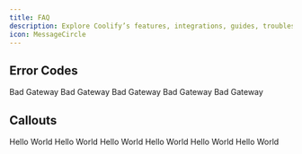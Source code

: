 ```yaml
---
title: FAQ
description: Explore Coolify’s features, integrations, guides, troubleshooting tips, and usage steps.
icon: MessageCircle
---
```




## Error Codes
<ErrorCodeGroup>
<ErrorCode code="502" title="NO_AVAILABLE_SERVER" href="coolify.io">
  Bad Gateway
</ErrorCode>
<ErrorCode code="502" title="NO_AVAILABLE_SERVER">
  Bad Gateway
</ErrorCode>
<ErrorCode code="502" title="NO_AVAILABLE_SERVER">
  Bad Gateway
</ErrorCode>
<ErrorCode code="502" title="NO_AVAILABLE_SERVER">
  Bad Gateway
</ErrorCode>
<ErrorCode code="502" title="NO_AVAILABLE_SERVER">
  Bad Gateway
</ErrorCode>
</ErrorCodeGroup>

## Callouts
<Callout title="This Info Callout" type="info">
  Hello World
</Callout>

<Callout title="This Warn Callout" type="warn">
  Hello World
</Callout>

<Callout title="This Danger Callout" type="danger">
  Hello World
</Callout>
<Callout title="This Caution Callout" type="caution">
  Hello World
</Callout>
<Callout title="This Tip Callout" type="tip">
  Hello World
</Callout>
<Callout title="This Success Callout" type="success">
  Hello World
</Callout>
